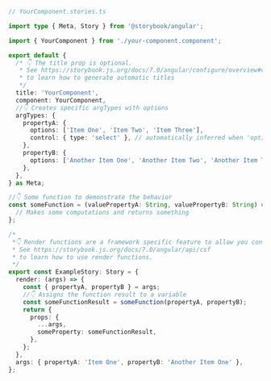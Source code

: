 ```ts
// YourComponent.stories.ts

import type { Meta, Story } from '@storybook/angular';

import { YourComponent } from './your-component.component';

export default {
  /* 👇 The title prop is optional.
   * See https://storybook.js.org/docs/7.0/angular/configure/overview#configure-story-loading
   * to learn how to generate automatic titles
   */
  title: 'YourComponent',
  component: YourComponent,
  //👇 Creates specific argTypes with options
  argTypes: {
    propertyA: {
      options: ['Item One', 'Item Two', 'Item Three'],
      control: { type: 'select' }, // automatically inferred when 'options' is defined
    },
    propertyB: {
      options: ['Another Item One', 'Another Item Two', 'Another Item Three'],
    },
  },
} as Meta;

//👇 Some function to demonstrate the behavior
const someFunction = (valuePropertyA: String, valuePropertyB: String) => {
  // Makes some computations and returns something
};

/*
 *👇 Render functions are a framework specific feature to allow you control on how the component renders.
 * See https://storybook.js.org/docs/7.0/angular/api/csf
 * to learn how to use render functions.
 */
export const ExampleStory: Story = {
  render: (args) => {
    const { propertyA, propertyB } = args;
    //👇 Assigns the function result to a variable
    const someFunctionResult = someFunction(propertyA, propertyB);
    return {
      props: {
        ...args,
        someProperty: someFunctionResult,
      },
    };
  },
  args: { propertyA: 'Item One', propertyB: 'Another Item One' },
};
```